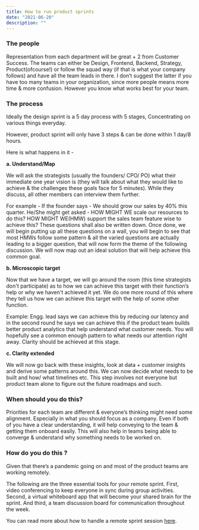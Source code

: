 ```yaml
---
title: How to run product sprints
date: "2021-06-20"
description: ""
---
```


### The people

Representation from each department will be great + 2 from Customer Success. The teams can either be Design, Frontend, Backend, Strategy, Product(ofcourse!) or follow the squad way (if that is what your company follows) and have all the team leads in there. I don’t suggest the latter if you have too many teams in your organization, since more people means more time & more confusion. However you know what works best for your team.

### The process

Ideally the design sprint is a 5 day process with 5 stages, Concentrating on various things everyday.

However, product sprint will only have 3 steps & can be done within 1 day/8 hours.

Here is what happens in it -

**a. Understand/Map**

We will ask the strategists (usually the founders/ CPO/ PO) what their immediate one year vision is (they will talk about what they would like to achieve & the challenges these goals face for 5 minutes). While they discuss, all other members can interview them further. 

For example - If the founder says - We should grow our sales by 40% this quarter. He/She might get asked - HOW MIGHT WE scale our resources to do this? HOW MIGHT WE(HMW) support the sales team feature wise to achieve this? These questions shall also be written down. Once done, we will begin putting up all these questions on a wall, you will begin to see that most HMWs follow some pattern & all the varied questions are actually leading to a bigger question, that will now form the theme of the following discussion. We will now map out an ideal solution that will help achieve this common goal.

**b. Microscopic target**

Now that we have a target, we will go around the room (this time strategists don't participate) as to how we can achieve this target with their function’s help or why we haven't achieved it yet. We do one more round of this where they tell us how we can achieve this target with the help of some other function.

Example: Engg. lead says we can achieve this by reducing our latency and in the second round he says we can achieve this if the product team builds better product analytics that help understand what customer needs. You will hopefully see a common enough pattern to what needs our attention right away. Clarity should be achieved at this stage.

**c. Clarity extended**

We will now go back with these insights, look at data + customer insights and derive some patterns around this. We can now decide what needs to be built and how/ what timelines etc. This step involves not everyone but product team alone to figure out the future roadmaps and such.

### When should you do this?

Priorities for each team are different & everyone’s thinking might need some alignment. Especially in what you should focus as a company. Even if both of you have a clear understanding, it will help conveying to the team & getting them onboard easily. This will also help in teams being able to converge & understand why something needs to be worked on.
 
### How do you do this ?

Given that there’s a pandemic going on and most of the product teams are working remotely. 

The following are the three essential tools for your remote sprint. First, video conferencing to keep everyone in sync during group activities. Second, a virtual whiteboard app that will become your shared brain for the sprint. And third, a team discussion board for communication throughout the week.

You can read more about how to handle a remote sprint session [here](https://www.thesprintbook.com/articles/remote-design-sprint-guide
).
